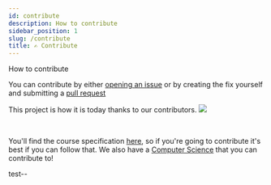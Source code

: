 ```yaml
---
id: contribute
description: How to contribute
sidebar_position: 1
slug: /contribute
title: ✍️ Contribute
---
```



How to contribute

You can contribute by either [opening an issue](https://github.com/PatelN123/Digital-Support-Notes/issues/new) or by creating the fix yourself and submitting a [pull request](https://github.com/PatelN123/Digital-Support-Notes/compare)


This project is how it is today thanks to our contributors. <a href="https://github.com/PatelN123/Digital-Support-Notes/graphs/contributors"><img src="https://opencollective.com/digital-support-notes/contributors.svg?width=890&button=false" /></a>


<br />

You'll find the course specification [here](https://www.qualhub.co.uk/media/22370/603-6901-2-qualification-specification-version-14.pdf "pageRef"), so if you're going to contribute it's best if you can follow that. We also have a [Computer Science](https://notes.nayanpatel.net/docs/cs) that you can contribute to!


test--

